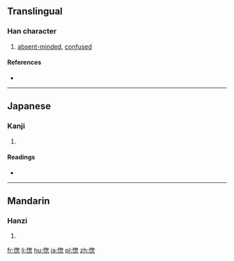 ==Translingual==

===Han character===
{{Han char|rn=61|rad=心|as=09|sn=13|four=|canj=心心大心 (PPKP)|ids=⿰[[忄]][[怱]]}}

# [[absent-minded]], [[confused]]

====References====
* {{Han ref|kx=0395.260|dkj=10956|dj=0734.020|hdz=42330.110|uh=6121|ud=24865}}

----

==Japanese==

===Kanji===
{{ja-kanji|grade=|rs=心09}}

# {{defn|lang=ja|sort=心09}}

====Readings====
* {{ja-readings|on=[[そう]] (sō), [[す]] (su)|kun=}}

----

==Mandarin==

===Hanzi===
{{cmn-hanzi|pin=[[lèng]] ([[leng4]]), [[zǒng]] ([[zong3]])|wg=leng<sup>4</sup>, tsung<sup>3</sup>}}

# {{defn|lang=cmn|sort=心09}}

[[fr:愡]]
[[li:愡]]
[[hu:愡]]
[[ja:愡]]
[[pl:愡]]
[[zh:愡]]